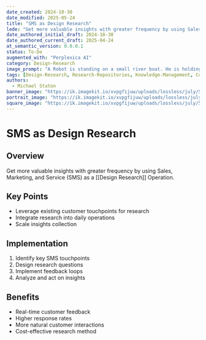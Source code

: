 ```yaml
---
date_created: 2024-10-30
date_modified: 2025-05-24
title: "SMS as Design Research"
lede: "Get more valuable insights with greater frequency by using Sales, Marketing, and Service (SMS) as a Design Research Operation."
date_authored_initial_draft: 2024-10-30
date_authored_current_draft: 2025-04-24
at_semantic_version: 0.0.0.1
status: To-Do
augmented_with: "Perplexica AI"
category: Design-Research
image_prompt: "A Robot is standing on a small river boat. He is holding a spear to fish underneath him. In the water you can see schools of fish. One school is 'CRM' with the logos of CRM companies. Another is 'ERP' with the logos of ERP companies."
tags: [Design-Research, Research-Repositories, Knowledge-Management, Customer-Experience, Market-Research]
authors:
  - Michael Staton
banner_image: "https://ik.imagekit.io/xvpgfijuw/uploads/lossless/july/SMS-as-Design-Research_banner_image_1753219588385_oGXTTBUbc.webp"
portrait_image: "https://ik.imagekit.io/xvpgfijuw/uploads/lossless/july/SMS-as-Design-Research_portrait_image_1753219590877_8qXmej9Pw.webp"
square_image: "https://ik.imagekit.io/xvpgfijuw/uploads/lossless/july/SMS-as-Design-Research_square_image_1753219592925_c80_1tcW6.webp"
---
```


# SMS as Design Research

## Overview
Get more valuable insights with greater frequency by using Sales, Marketing, and Service (SMS) as a [[Design Research]] Operation.

## Key Points
- Leverage existing customer touchpoints for research
- Integrate research into daily operations
- Scale insights collection

## Implementation
1. Identify key SMS touchpoints
2. Design research questions
3. Implement feedback loops
4. Analyze and act on insights

## Benefits
- Real-time customer feedback
- Higher response rates
- More natural customer interactions
- Cost-effective research method